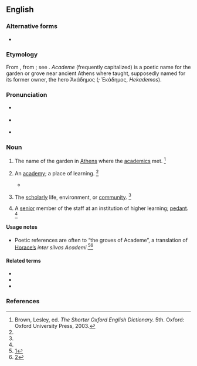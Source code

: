 {{also|Academe}}
==English==

===Alternative forms===
* {{l|en|Academe}}

===Etymology===
From {{bor|en|NL.|academia}}, from {{der|en|grc|Ἀκαδημία}}; see {{m|en|academy}}. ''Academe'' (frequently capitalized) is a poetic name for the garden or grove near ancient Athens where {{w|Plato}} taught, supposedly named for its former owner, the hero Ἀκάδημος (''{{w|Akademos}};'' Ἑκάδημος, ''Hekademos'').

===Pronunciation===
* {{a|RP}} {{IPA|/ˈæk.ə.diːm/|lang=en}}
* {{a|US}} {{IPA|/ˈæk.əˌdim/|lang=en}}
* {{rhymes|iːm|lang=en}}

===Noun===
{{en-noun}}

# {{lb|en|historical}} The name of the garden in [[Athens]] where the [[academic]]s met. {{defdate|from late 16th c.}}<ref name=SOED>Brown, Lesley, ed. ''The Shorter Oxford English Dictionary.'' 5th. Oxford: Oxford University Press, 2003.</ref>
# {{lb|en|poetic}} An [[academy]]; a place of learning. {{defdate|from late 16th c.}}<ref name=SOED/>
#: {{syn|en|academy}}
#* {{quote-book|lang=en|year=1603|author=William Shakespeare|title=Love's Labour's Lost|passage=Navarre shall be the wonder of the world; / Our court shall be a little '''Academe''',/ Still and contemplative in living art.}}
# {{lb|en|poetic}} The [[scholarly]] life, environment, or [[community]]. {{defdate|from mid 19th c.}}<ref name=SOED/>
#: {{syn|en|academia}}
# A [[senior]] member of the staff at an institution of higher learning; [[pedant]]. {{defdate|from mid 20th c.}}<ref name=SOED/>
#: {{syn|en|pedant}}

====Usage notes====
* Poetic references are often to “the groves of Academe”, a translation of [[w:Horace|Horace’s]] ''inter silvas Academi''.<ref>[http://books.google.com/books?id=NHYXAAAAIAAJ&pg=RA3-PA169&dq=%22silvas+Academi%22&lr=&as_brr=1#PRA3-PA169,M1]</ref><ref>[http://books.google.com/books?id=nVE3QD1Y5RAC&pg=PA14&dq=%22silvas+Academi%22&lr=&sig=pymz2Xcnaldixpke_6QPFsNSGxk]</ref>

====Related terms====
* {{l|en|Akademeia}}
* {{l|en|academia}}
* {{l|en|academy}}

===References===
<references/>